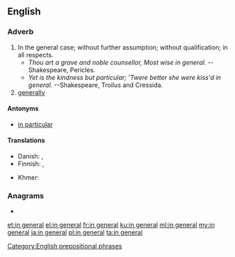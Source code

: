 ==English==

===Adverb===
{{head|en|adverb}}

# In the general case; without further assumption; without qualification; in all respects.
#* ''Thou art a grave and noble counsellor, Most wise in general.'' --Shakespeare, Pericles.
#* ''Yet is the kindness but particular; 'Twere better she were kiss'd in general.'' --Shakespeare, Troilus and Cressida.
# [[generally]]

====Antonyms====
* [[in particular]]

====Translations====
{{trans-top|in the general case}}
* Danish: {{t|da|generelt}}, {{t|da|generelt set}}
* Finnish: {{t+|fi|yleensä}}, {{t+|fi|yleisesti}}
{{trans-mid}}
* Khmer: {{t|km|ជាទូទៅ|tr=cie tuu təv|sc=Khmr}}
{{trans-bottom}}

{{trans-see|generally}}

===Anagrams===
* {{l|en|e-learning}}

[[Category:English prepositional phrases]]

[[et:in general]]
[[el:in general]]
[[fr:in general]]
[[ku:in general]]
[[ml:in general]]
[[my:in general]]
[[ja:in general]]
[[pl:in general]]
[[ta:in general]]
